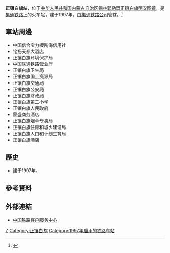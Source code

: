 {{Infobox China railway station
|车站名称 = 正镶白旗站
|图片 = Missing image text.svg
|图片介绍 = 
|其他名称 =
|车站拼音 = Zhengxiangbaiqi
|英文名称 = Zhengxiangbaiqi Railway Station
|车站代码 = 13156<ref>{{cite book|title=中华人民共和国铁路车站代码（GB/T 10302-2010）|publisher=中国标准出版社|year=2010|isbn=155066140495|ignore-isbn-error=true|pages=47}}</ref>
|电报码 = ZXC
|拼音码 = ZXQ
|车站位置 = [[内蒙古自治区|内蒙古自治区]][[锡林郭勒盟|锡林郭勒盟]][[正镶白旗|正镶白旗]][[明安图镇|明安图镇]]
|坐标 = 
|归属 = [[集通铁路公司|集通铁路公司]]正镶白旗车务段
|线路 = [[集通铁路|集通铁路]]
|车站等级 = [[三等站_(中铁)|三等站]]
|月台数目 = 
|站台面 = 
|股道数目 = 
|网站 = 
}}
'''正镶白旗站'''，位于[[中华人民共和国|中华人民共和国]][[内蒙古自治区|内蒙古自治区]][[锡林郭勒盟|锡林郭勒盟]][[正镶白旗|正镶白旗]][[明安图镇|明安图镇]]，是[[集通铁路|集通铁路]]上的火车站，建于1997年，由[[集通铁路公司|集通铁路公司]]管辖。<ref>{{Cite web |url=http://search.huochepiao.com/huochezhan/jieshao/2514.htm |title=正镶白旗火车站介绍 |access-date=2017-02-11 |archive-date=2019-09-14 |archive-url=https://web.archive.org/web/20190914155249/http://search.huochepiao.com/huochezhan/jieshao/2514.htm |dead-url=no }}</ref>
==車站周邊==
* 中国信合宝力根陶海信用社
* 铭扬天都大酒店
* 正镶白旗环境保护局
* [[中国联通|中国联通]]铁路营业厅
* 正镶白旗卫生局
* 正镶白旗国土资源局
* 正镶白旗交通局
* 正镶白旗公安局
* 正镶白旗财政局
* 正镶白旗第二小学
* 正镶白旗人民政府
* 蒙盛商务酒店
* 正镶白旗烟草专卖局
* 正镶白旗住房和城乡建设局
* 正镶白旗人口和计划生育局
* 正镶白旗酒店

==歷史==
* 建于1997年。
==參考資料==
{{reflist}}
==外部連結==
* [http://www.12306.cn/mormhweb/ 中国铁路客户服务中心] {{Wayback|url=http://www.12306.cn/mormhweb/ |date=20180205163941 }}
{{China-rail-stub}}
{{集通铁路}}
[[Category:锡林郭勒盟铁路车站|Z]]
[[Category:正镶白旗|Category:正镶白旗]]
[[Category:1997年启用的铁路车站|Category:1997年启用的铁路车站]]